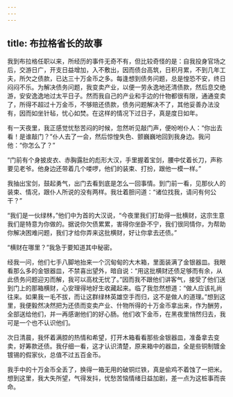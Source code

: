 ```yaml
---
---
---
```

title: 布拉格省长的故事
---




我到布拉格任职以来，所经历的事件无奇不有，但比较奇怪的是：自我投身官场之后，交游日广，开支日益增加，入不敷出，因而债台高筑，日积月累，不到几年工夫，所欠之债款，已达三十万金币之多。每逢想到债务问题，总是惶恐不安，终日闷闷不乐。为解决债务问题，我变卖产业，以便一劳永逸地还清债款，然后息交绝游，安安逸逸地过太平日子。然而我自己的产业和手边的什物都很有限，通通变卖了，所得不超过十万金币，不够赔还债款，债务问题解决不了，其他妥善办法没有，因而如坐针毡，忧心如焚。在这样的情况下过日子，真是度日如年。

有一天夜里，我正感觉忧愁苦闷的时候，忽然听见敲门声，便吩咐仆人：“你出去看！是谁敲门？”仆人去了一会，然后惊惶失色、颤巍巍地回到我身边。我问他：“你怎么了？”

“门前有个身披皮衣、赤胸露肚的彪形大汉，手里握着宝剑，腰中仗着长刀，声称要见老爷。他身边还带着几个喽啰，他们的装束、打扮，跟他一模一样。”

我抽出宝剑，鼓起勇气，出门去看到底是怎么一回事情。到门前一看，见那伙人的装束、情况，跟仆人所说的没有两样。我壮着胆问道：“诸位找我，请问有何公干？”

“我们是一伙绿林，”他们中为首的大汉说，“今夜里我们打劫得一批横财，这宗生意我们是特意为你做的。据说你欠债累累，害得你坐卧不宁，我们很同情你，为帮助你解决困难问题，我们才给你弄来这批横财，好让你拿去还债。”

“横财在哪里？”我急于要知道其中秘密。

经我一问，他们七手八脚地抬来一个沉甸甸的大木箱，里面装满了金银器皿。我眼看那么多的金银器皿，不禁喜出望外，暗自说：“用这批横财还债足够而有余，从此债务问题迎刃而解，我可以高枕无忧了。”因而我不跟他们讲客气，接受了他们送到门上的那箱横财，心安理得地好生收藏起来。临了我忽然想道：“做人应该礼尚往来。如果我一毛不拔，而让这群绿林英雄空手而归，这不是做人的道理。”想到这里，我便毅然决然把为还债而变卖产业、什物所得的十万金币拿出来，作为酬劳，全部送给他们，并一再感谢他们的好心肠。他们收下金币，在黑夜里悄然归去，我可是一个也不认识他们。

次日清晨，我怀着满腔的热情和希望，打开木箱看看那些金银器皿，准备拿去变卖，好筹款还债。我仔细一看，这才认识清楚，原来箱中的器皿，全是些铜制镀金镀锡的假家伙，总值不过五百金币。

我手中的十万金币全丢了，换得一箱无用的破铜烂铁，真是偷鸡不着蚀了一把米。想到这里，我大失所望，气得发抖，忧愁苦恼情绪日益加剧，差一点为这桩事而丧命。